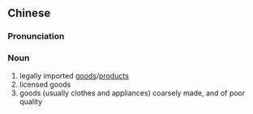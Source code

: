 {{also|行货}}
==Chinese==
{{zh-forms|s=行货}}

===Pronunciation===
{{zh-pron
|m=hánghuò
|c=hong4-2 fo3
|cat=n
}}

===Noun===
{{zh-noun}}

# legally imported [[goods]]/[[products]]
# licensed goods
# goods (usually clothes and appliances) coarsely made, and of poor quality